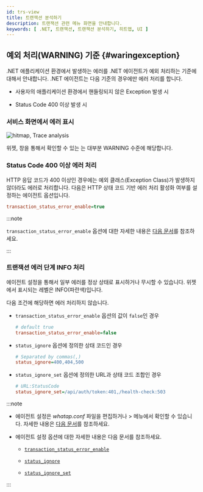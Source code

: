 ```yaml
---
id: trs-view
title: 트랜잭션 분석하기
description: 트랜잭션 관련 메뉴 화면을 안내합니다. 
keywords: [ .NET, 트랜잭션, 트랜잭션 분석하기, 히트맵, UI ]
---
```



<Trsview />

## 예외 처리(WARNING) 기준 {#waringexception}

.NET 애플리케이션 환경에서 발생하는 에러를 .NET 에이전트가 예외 처리하는 기준에 대해서 안내합니다. .NET 에이전트는 다음 기준의 경우에만 에러 처리를 합니다.

* 사용자의 애플리케이션 환경에서 핸들링되지 않은 Exception 발생 시

* Status Code 400 이상 발생 시

### 서비스 화면에서 에러 표시

![hitmap, Trace analysis](/img/faq/apm-faq-hitmap-error.png)

<Cmdname sid="AA005" className="uitext" /> 위젯, <Cmdname sid="TTL06209" className="uitext" /> 창을 통해서 확인할 수 있는 <Cmdname sid="TTL06087" className="uitext" />는 대부분 <span class="slow">WARNING</span> 수준에 해당합니다.

### Status Code 400 이상 에러 처리

HTTP 응답 코드가 400 이상인 경우에는 예외 클래스(Exception Class)가 발생하지 않더라도 에러로 처리합니다. 다음은 HTTP 상태 코드 기반 에러 처리 활성화 여부를 설정하는 에이전트 옵션입니다. 

```ini title="whatap.conf"
transaction_status_error_enable=true
```

:::note

`transaction_status_error_enable` 옵션에 대한 자세한 내용은 [다음 문서](agent-transaction#transaction_status_error_enable)를 참조하세요.

:::

### 트랜잭션 에러 단계 INFO 처리

에이전트 설정을 통해서 일부 에러를 정상 상태로 표시하거나 무시할 수 있습니다. <Cmdname sid="AA005" className="uitext" /> 위젯에서 표시되는 레벨은 <span class="normal">INFO</span>(파란색)입니다.

다음 조건에 해당하면 에러 처리하지 않습니다.

* `transaction_status_error_enable` 옵션의 값이 `false`인 경우

  ```ini title="whatap.conf"
  # default true
  transaction_status_error_enable=false
  ```

* `status_ignore` 옵션에 정의한 상태 코드인 경우

  ```ini title="whatap.conf"
  # Separated by commas(,)
  status_ignore=400,404,500
  ```

* `status_ignore_set` 옵션에 정의한 URL과 상태 코드 조합인 경우

  ```ini title="whatap.conf"
  # URL:StatusCode
  status_ignore_set=/api/auth/token:401,/health-check:503
  ```

:::note

* 에이전트 설정은 *whatap.conf* 파일을 편집하거나 <Cmdname sid="management" className="uitext" /> &gt; <Cmdname sid="agent_configuration" className="uitext" /> 메뉴에서 확인할 수 있습니다. 자세한 내용은 [다음 문서](set-agent)를 참조하세요.

* 에이전트 설정 옵션에 대한 자세한 내용은 다음 문서를 참조하세요.

  * [`transaction_status_error_enable`](agent-transaction#transaction_status_error_enable)

  * [`status_ignore`](agent-transaction#status_ignore)

  * [`status_ignore_set`](agent-transaction#status_ignore_set)

:::